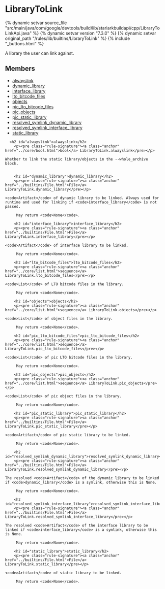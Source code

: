 <html devsite>
<head>
  <meta name="project_path" value="/_project.yaml">
  <meta name="book_path" value="/versions/7.3.0/_book.yaml">
</head>
<body>

<h1 class="page-title" id="modules.LibraryToLink">LibraryToLink</h1>

{% dynamic setvar source_file "src/main/java/com/google/devtools/build/lib/starlarkbuildapi/cpp/LibraryToLinkApi.java" %}
{% dynamic setvar version "7.3.0" %}
{% dynamic setvar original_path "/rules/lib/builtins/LibraryToLink" %}
{% include "_buttons.html" %}
<!-- {% raw %} -->

A library the user can link against.

<h2>Members</h2>
<ul>
    <li>
    <a href="#alwayslink">alwayslink</a>
  </li>
      <li>
    <a href="#dynamic_library">dynamic_library</a>
  </li>
      <li>
    <a href="#interface_library">interface_library</a>
  </li>
      <li>
    <a href="#lto_bitcode_files">lto_bitcode_files</a>
  </li>
      <li>
    <a href="#objects">objects</a>
  </li>
      <li>
    <a href="#pic_lto_bitcode_files">pic_lto_bitcode_files</a>
  </li>
      <li>
    <a href="#pic_objects">pic_objects</a>
  </li>
      <li>
    <a href="#pic_static_library">pic_static_library</a>
  </li>
      <li>
    <a href="#resolved_symlink_dynamic_library">resolved_symlink_dynamic_library</a>
  </li>
      <li>
    <a href="#resolved_symlink_interface_library">resolved_symlink_interface_library</a>
  </li>
      <li>
    <a href="#static_library">static_library</a>
  </li>
  </ul>

      <h2 id="alwayslink">alwayslink</h2>
        <p><pre class="rule-signature"><a class="anchor" href="../core/bool.html">bool</a> LibraryToLink.alwayslink</pre></p>

    Whether to link the static library/objects in the --whole_archive block.


        <h2 id="dynamic_library">dynamic_library</h2>
        <p><pre class="rule-signature"><a class="anchor" href="../builtins/File.html">File</a> LibraryToLink.dynamic_library</pre></p>

    <code>Artifact</code> of dynamic library to be linked. Always used for runtime and used for linking if <code>interface_library</code> is not passed.

         May return <code>None</code>.

        <h2 id="interface_library">interface_library</h2>
        <p><pre class="rule-signature"><a class="anchor" href="../builtins/File.html">File</a> LibraryToLink.interface_library</pre></p>

    <code>Artifact</code> of interface library to be linked.

         May return <code>None</code>.

        <h2 id="lto_bitcode_files">lto_bitcode_files</h2>
        <p><pre class="rule-signature"><a class="anchor" href="../core/list.html">sequence</a> LibraryToLink.lto_bitcode_files</pre></p>

    <code>List</code> of LTO bitcode files in the library.

         May return <code>None</code>.

        <h2 id="objects">objects</h2>
        <p><pre class="rule-signature"><a class="anchor" href="../core/list.html">sequence</a> LibraryToLink.objects</pre></p>

    <code>List</code> of object files in the library.

         May return <code>None</code>.

        <h2 id="pic_lto_bitcode_files">pic_lto_bitcode_files</h2>
        <p><pre class="rule-signature"><a class="anchor" href="../core/list.html">sequence</a> LibraryToLink.pic_lto_bitcode_files</pre></p>

    <code>List</code> of pic LTO bitcode files in the library.

         May return <code>None</code>.

        <h2 id="pic_objects">pic_objects</h2>
        <p><pre class="rule-signature"><a class="anchor" href="../core/list.html">sequence</a> LibraryToLink.pic_objects</pre></p>

    <code>List</code> of pic object files in the library.

         May return <code>None</code>.

        <h2 id="pic_static_library">pic_static_library</h2>
        <p><pre class="rule-signature"><a class="anchor" href="../builtins/File.html">File</a> LibraryToLink.pic_static_library</pre></p>

    <code>Artifact</code> of pic static library to be linked.

         May return <code>None</code>.

        <h2 id="resolved_symlink_dynamic_library">resolved_symlink_dynamic_library</h2>
        <p><pre class="rule-signature"><a class="anchor" href="../builtins/File.html">File</a> LibraryToLink.resolved_symlink_dynamic_library</pre></p>

    The resolved <code>Artifact</code> of the dynamic library to be linked if <code>dynamic_library</code> is a symlink, otherwise this is None.

         May return <code>None</code>.

        <h2 id="resolved_symlink_interface_library">resolved_symlink_interface_library</h2>
        <p><pre class="rule-signature"><a class="anchor" href="../builtins/File.html">File</a> LibraryToLink.resolved_symlink_interface_library</pre></p>

    The resolved <code>Artifact</code> of the interface library to be linked if <code>interface_library</code> is a symlink, otherwise this is None.

         May return <code>None</code>.

        <h2 id="static_library">static_library</h2>
        <p><pre class="rule-signature"><a class="anchor" href="../builtins/File.html">File</a> LibraryToLink.static_library</pre></p>

    <code>Artifact</code> of static library to be linked.

         May return <code>None</code>.


</body>
</html>

<!-- {% endraw %} -->
